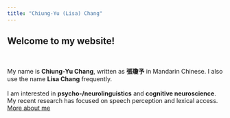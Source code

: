 ---
title: "Chiung-Yu (Lisa) Chang"
---

## Welcome to my website!  

  <br>  

My name is **Chiung-Yu Chang**, written as **張瓊予** in Mandarin Chinese. I also use the name **Lisa Chang** frequently.
  <br>  
I am interested in **psycho-/neurolinguistics** and **cognitive neuroscience**. My recent research has focused on speech perception and lexical access. [More about me](about.html)
